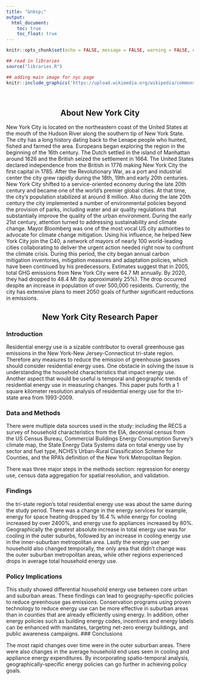 ```yaml
---
title: "&nbsp;"
output:
  html_document:
    toc: true
    toc_float: true
---
```


```r
knitr::opts_chunk$set(echo = FALSE, message = FALSE, warning = FALSE, error = FALSE )

## read in libraries
source("libraries.R")
```


```r
## adding main image for nyc page
knitr::include_graphics('https://upload.wikimedia.org/wikipedia/commons/5/5f/Manhattan_from_Weehawken%2C_NJ.jpg')
```

<br>

<h2 style = text-align:center> About New York City</h2>

New York City is located on the northeastern coast of the United States at the mouth of the Hudson River along the southern tip of New York State.  The city has a long history dating back to the Lenape people who hunted, fished and farmed the area.  Europeans began exploring the region in the beginning of the 16th century.  The Dutch settled in the island of Manhattan around 1626 and the British seized the settlement in 1664.   The United States declared independence from the British in 1776 making New York City the first capital in 1785.  After the Revolutionary War, as a port and industrial center the city grew rapidly during the 18th, 19th and early 20th centuries.  New York City shifted to a service-oriented economy during the late 20th century and became one of the world’s premier global cities.  At that time, the city’s population stabilized at around 8 million.  Also during the late 20th century the city implemented a number of environmental policies beyond the provision of parks, including water and air quality regulations that substantially improve the quality of the urban environment.  During the early 21st century, attention turned to addressing sustainability and climate change.  Mayor Bloomberg was one of the most vocal US city authorities to advocate for climate change mitigation.  Using his influence, he helped New York City join the C40, a network of mayors of nearly 100 world-leading cities collaborating to deliver the urgent action needed right now to confront the climate crisis.  During this period, the city began annual carbon mitigation inventories, mitigation measures and adaptation policies, which have been continued by his predecessors.  Estimates suggest that in 2005, total GHG emissions from New York City were 64.7 Mt annually.  By 2020, they had dropped to 48.4 Mt (by approximately 25%).  The drop occurred despite an increase in population of over 500,000 residents.  Currently, the city has extensive plans to meet 2050 goals of further significant reductions in emissions.  

<h2 style = text-align:center> New York City Research Paper</h2>

### Introduction

Residential energy use is a sizable contributor to overall greenhouse gas emissions in the New York-New Jersey-Connecticut tri-state region. Therefore any measures to reduce the emission of greenhouse gasses should consider residential energy uses. One obstacle in solving the issue is understanding the household characteristics that impact energy use. Another aspect that would be useful is temporal and geographic trends of residential energy use in measuring changes. This paper puts forth a 1 square kilometer resolution analysis of residential energy use for the tri-state area from 1993-2009.

### Data and Methods

There were multiple data sources used in the study: including the RECS a survey of household characteristics from the EIA, decennial census from the US Census Bureau, Commercial Buildings Energy Consumption Survey's climate map, the State Energy Data Systems data on total energy use by sector and fuel type, NCHS's Urban-Rural Classification Scheme for Counties, and the RPA's definition of the New York Metropolitan Region.

There was three major steps in the methods section: regression for energy use, census data aggregation for spatial resolution, and validation. 


### Findings

the tri-state region's total residential energy use was about the same during the study period. There was a change in the energy services for example, energy for space heating dropped by 16.4 %  while energy for cooling increased by over 2400%, and energy use fo appliances increased by 80%. Geographically the greatest absolute increase in total energy use was for cooling in the outer suburbs, followed by an increase in cooling energy use in the inner-suburban metropolitan area. Lastly the energy use per household also changed temporally, the only area that didn't change was the outer suburban metropolitan areas, while other regions experienced drops in average total household energy use. 

### Policy Implications

This study showed differential household energy use between core urban and suburban areas. These findings can lead to geography-specific policies to reduce greenhouse gas emissions. Conservation programs using proven technology to reduce energy use can be more effective in suburban areas than in counties that are already efficiently using energy. In addition, other energy policies such as building energy codes, incentives and energy labels can be enhanced with mandates, targeting net-zero energy buildings, and public awareness campaigns. 
### Conclusions

The most rapid changes over time were in the outer suburban areas. There were also changes in the average household end uses seen in cooling and appliance energy expenditures. By incorporating spatio-temporal analysis, geographically-specific energy policies can go further in achieving policy goals. 
